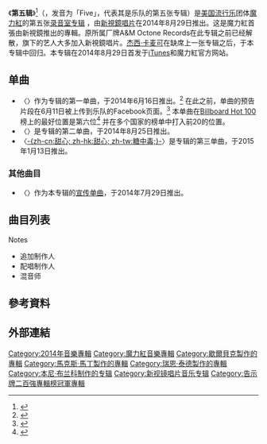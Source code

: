 {{expand|time=2014-08-29T13:49:43+00:00}}
{{noteTA
|G1=Show
|G2=Music
}}
{{About|魔力紅專輯|混合甜心同名專輯|第五輯 (混合甜心專輯)}}
{{Infobox album
| name         = 第五輯
| original_name = ''{{lang|en|V}}''
| type         = studio
| artist       = [[魔力紅|魔力紅]]
| cover        = 
| border       = yes
| released     = {{start date|2014|8|29}}
| recorded     = 2013–14年
| studio       = {{le|康威工作室|Conway Studios}}{{small|（[[洛杉矶|洛杉矶]]）}}
| genre        = 
| length       = {{duration|m=40|s=10}}
| label        = {{hlist|222|[[新視鏡唱片|新視鏡]]<ref>http://www.universalmusic.com/corporate/detail/2755</ref>}}
| producer     = {{flat list|
* [[马克斯·马丁|马克斯·马丁]] <small>（[[執行製作人|執行製作人]]）</small>
* {{tsl|en|Ammo (musician)||Ammo}}
* {{tsl|en|NONONO||Astma & Rocwell}}
* [[本尼·布兰科|本尼·布兰科]]
* {{tsl|en|Carolina Liar||Johan Carlsson}}
* {{tsl|en|Cirkut (record producer)||Cirkut}}
* {{tsl|en|Jason Evigan||Jason Evigan}}
* {{tsl|en|Rodney Jerkins||Rodney "Darkchild" Jerkins}}
* [[亞當·列維|亞當·列維]]
* {{tsl|en|Andre Lindal||Andre Lindal}}
* {{tsl|en|The Monsters and the Strangerz||The Monsters and the Strangerz}}
* Ogzo
* [[歇爾貝克_(唱片製作人)|歇爾貝克]]
* {{tsl|en|Stargate (production team)||Stargate}}
* [[莱恩·泰德|莱恩·泰德]]
* {{tsl|en|Noel Zancanella||Noel Zancanella}}
}}
| prev_title   = [[无所不在|无所不在]]
| prev_year    = 2012
| next_title   = {{le|Singles (魔力紅專輯)|Singles (Maroon 5 album)|Singles}}
| next_year    = 2015
| misc         = {{Singles
 | name        = 第五輯
 | type        = studio
 | single1     = {{link-en|Maps (魔力红歌曲)|Maps(Maroon 5 song)|Maps}}
 | single1date = {{start date|2014|06|16}}
 | single2     = {{link-en|Animals (魔力红歌曲)|Animals (Maroon 5 song)|Animals}}
 | single2date = {{start date|2014|08|25}}
 | single3     = [[甜心|-{zh-cn:甜心; zh-hk:甜心; zh-tw:糖中毒;}-]]
 | single3date = {{start date|2015|01|13}}
}}
}}

《'''第五辑'''》<ref>{{cite web|url=http://www.books.com.tw/exep/cdfile.php?item=0020180566|title=魔力紅 / 第五輯【豪華盤+官方徽章組】預購版|work=博客来}}</ref>（{{lang-en|''V''}}，发音为「Five」，代表其是乐队的第五张专辑）是[[美国|美国]][[流行乐|流行乐]]团体[[魔力紅|魔力紅]]的第五张[[录音室专辑|录音室专辑]] ，由[[新視鏡唱片|新視鏡唱片]]在2014年8月29日推出。这是魔力紅首張由新視鏡推出的專輯。原所属厂牌A&M Octone Records在此专辑之前已经解散，旗下的艺人大多加入新視鏡唱片。[[杰西·卡麦可|杰西·卡麦可]]在缺席上一张专辑之后，于本专辑中回归。本专辑在2014年8月29日首发于[[iTunes|iTunes]]和魔力紅官方网站。

== 单曲 ==
* 〈{{link-en|Maps (魔力红歌曲)|Maps (Maroon 5 song)|Maps}}〉作为专辑的第一单曲，于2014年6月16日推出。<ref>{{cite web|first1=Radio.com staff|title=Listen to ‘Maps,’ the New Single from Maroon 5|url=http://radio.com/2014/06/16/listen-to-maps-new-single-from-maroon-5/|website=Radio.com|publisher={{tsl|en|CBS Radio||CBS Radio}}|date=June 16, 2014|accessdate=July 30, 2014|deadurl=yes|archiveurl=https://web.archive.org/web/20140724075535/http://radio.com/2014/06/16/listen-to-maps-new-single-from-maroon-5/|archivedate=2014年7月24日|df=}}</ref> 在此之前，单曲的预告片段在6月11日被上传到乐队的Facebook页面。<ref>{{cite web|url=https://www.facebook.com/photo.php?v=10152496112683482&set=vb.5330548481&type=2&theater|title=#Maps 6.16.14|date=11 June 2014}}</ref> 本单曲在[[告示牌百强单曲榜|Billboard Hot 100]]榜上的最好位置是第六位<ref>{{cite web|url=http://www.billboard.com/artist/309663/maroon-5/chart|title=Maroon 5 - Chart History|publisher=Billboard}}</ref> 并在多个国家的榜单中打入前20的位置。
* 〈{{link-en|Animals (魔力红歌曲)|Animals (Maroon 5 song)|Animals}}〉是专辑的第二单曲，于2014年8月25日推出。
* 〈[[甜心|-{zh-cn:甜心; zh-hk:甜心; zh-tw:糖中毒;}-]]〉是专辑的第三单曲，于2015年1月13日推出。
 
=== 其他曲目 ===
* 〈{{Link-en|It Was Always You|It Was Always You}}〉作为本专辑的[[宣传单曲|宣传单曲]]，于2014年7月29日推出。<!-- Do NOT remove. Check the release history section of the "It Was Always You" article for sources showing the single being sold on various retail platforms.-->

== 曲目列表 ==
{{Track listing
| headline = ''V'' — {{nobold|Standard edition}} 所有的歌曲均由Adam Levine和其他作曲者完成，团队里其他的队员没有参与。
| total_length  = 40:10
| extra_column  = Producer(s)

| title1        = Maps
| writer1     = {{Flat list |
*[[亞當·列維|Adam Levine]]
*[[莱恩·泰德|Ryan Tedder]]
*[[Benny_Blanco|Benjamin Levin]]
*{{tsl|en|Ammar Malik||Ammar Malik}}
*{{tsl|en|Noel Zancanella||Noel Zancanella}}
}}
| extra1      = {{Flat list |
*[[Benny_Blanco|Benny Blanco]]
*Tedder
*Zancanella
*Noah Passovoy{{ref|a|[a]}}
}}
| length1     = 3:10

| title2         = Animals
| writer2      = {{Flat list |
*Levine
*[[Shellback_(record_producer)|Shellback]]
*Levin
}}
| extra2       = Shellback
| length2     = 3:51

| title3         = It Was Always You
| writer3      = {{Flat list |
*Levine
*{{tsl|en|Sam Martin (songwriter)||Sam Martin}}
*{{tsl|en|Jason Evigan||Jason Evigan}}
*{{tsl|en|The Monsters and the Strangerz||Marcus Lomax}}
*{{tsl|en|The Monsters and the Strangerz||Jordan Johnson}}
*{{tsl|en|The Monsters and the Strangerz||Stefan Johnson}}
}}
| extra3       = {{Flat list |
*Evigan
*{{tsl|en|The Monsters and the Strangerz||The Monsters & Strangerz}}
*S. Johnson{{ref|b|[b]}}
*Martin{{ref|b|[b]}}
*Isaiah Tejada{{ref|b|[b]}}
}}
| length3     = 4:00

| title4         = Unkiss Me
| writer4      = {{Flat list |
*Levine
*{{tsl|en|Carolina Liar||Johan Carlsson}}
*{{tsl|en|Ross Golan||Ross Golan}}
}}
| extra4       = {{Flat list |
*Carlsson
*Passovoy{{ref|b|[b]}}
}}
| length4     = 3:58

| title5         = Sugar
| writer5      = {{Flat list |
*Levine
*{{tsl|en|Ammo (musician)||Joshua Coleman}}
*[[Dr._Luke|Lukasz Gottwald]]
*[[Jacob_Kasher|Jacob Kasher Hindlin]]
*[[麥克·波斯納|Mike Posner]]
*{{tsl|en|Cirkut (record producer)||Henry Walter}}
}}
| extra5       = {{Flat list |
*{{tsl|en|Ammo (musician)||Ammo}}
*{{tsl|en|Cirkut (record producer)||Cirkut}}
}}
| length5     = 3:55

| title6         = Leaving California
| writer6      = {{Flat list |
*Levine
*Levin
*[[奈特·瑞斯|奈特·瑞斯]]
*Malik
*{{tsl|en|Stargate (production team)||Tor Erik Hermansen}}
*{{tsl|en|Stargate (production team)||Mikkel Storleer Eriksen}}
}}
| extra6       = {{Flat list |
*Blanco
*{{tsl|en|Stargate (production team)||Stargate}}
*Passovoy{{ref|a|[a]}}
}}
| length6     = 3:23

| title7         = In Your Pocket
| writer7      = {{Flat list |
*Levine
*Shellback
*{{tsl|en|NONONO||T. Jimson}}
*{{tsl|en|NONONO||M. Flygare}}
}}
| extra7       = {{Flat list |
*Shellback
*{{tsl|en|NONONO||Astma & Rocwell}}
}}
| length7     = 3:39

| title8         = New Love
| writer8      = {{Flat list |
*Levine
*Tedder
*Zancanella
}}
| extra8       = {{Flat list |
*Tedder
*Zancanella
}}
| length8     =  3:16

| title9         = Coming Back for You
| writer9      = {{Flat list |
*Levine
*Martin
*Evigan
*Lomax
*J. Johnson
*S. Johnson
}}
| extra9       = {{Flat list |
*Evigan
*The Monsters & Strangerz
*S. Johnson{{ref|b|[b]}}
*Martin{{ref|b|[b]}}
*Tejada{{ref|b|[b]}}
}}
| length9     = 3:47

| title10       = Feelings
| writer10    = {{Flat list |
*Levine
*Shellback
*Oscar Görres
}}
| extra10     = {{Flat list |
*Shellback
*OgZo
}}
| length10   = 3:14

| title11       = My Heart is Open
| note11      = featuring [[關·史蒂芬妮|Gwen Stefani]]
| writer11    = {{Flat list |
*Levine
*Levin
*[[希雅|Sia Furler]]
*{{tsl|en|Rodney Jerkins||Rodney "Darkchild" Jerkins}}
*{{tsl|en|Andre Lindal||Andre Lindal}}
}}
| extra11     = {{Flat list |
*Blanco
*Jerkins
*Lindal
*Levine
}}
| length11   = 3:57
}}
{{Track listing
| extra_column    = Producer(s)
| total_length = 52:12
| writing_credits = yes
| headline = ''V'' — {{nobold|Deluxe edition (bonus tracks)}}
| collapsed = yes

| title12 = Shoot Love
| writer12 = {{flat list|
*Levine
*Levin
*Malik
*Shellback
*{{tsl|en|Paul Epworth||Paul Epworth}}
}}
| extra12 =
| length12 = 3:10

| title13 = {{tsl|en|Sex and Candy||Sex and Candy}}
| writer13 = {{tsl|en|John Wozniak||John Wozniak}}
| extra13 =
| length13 = 4:25

| title14 = {{tsl|en|Lost Stars||Lost Stars}}
| note14 = performed by Adam Levine, Soundtrack of movie "Begin Again [[曾經，樂是唯一|曾經，樂是唯一]]" (2014)
| writer14 = {{flat list|
*{{tsl|en|Gregg Alexander||Gregg Alexander}}
*{{tsl|en|Danielle Brisebois||Danielle Brisebois}}
*{{tsl|en|Nick Lashley||Nick Lashley}}
*{{tsl|en|Nick Southwood||Nick Southwood}}
}}
| extra14 =
| length14 = 4:27
}}
{{Track listing
| extra_column    = Producer(s)
| total_length = 60:05
| writing_credits = yes
| headline = ''V'' — {{nobold|Japanese and {{tsl|en|ZinePak||ZinePak}} editions (bonus tracks)}}
| collapsed = yes

| title15 = Maps
| note15 = Slaptop Remix
| writer15 = {{flat list|
*Levine
*Levin
*Tedder
*Malik
*Zancanella
}}
| extra15 = {{Flat list |
*Blanco
*Tedder
*Zancanella
*Passovoy{{ref|a|[a]}}
*Slaptop{{ref|c|[c]}}
}}
| length15 = 4:02

| title16 = Maps
| note16 = Reflex Remix) (featuring [[大肖恩|Big Sean]]
| writer16 = {{flat list|
*Levine
*Levin
*Tedder
*Malik
*Zancanella
*[[大肖恩|Sean Anderson]]
}}
| extra16 = {{Flat list |
*Blanco
*Tedder
*Zancanella
*Passovoy{{ref|a|[a]}}
*DJ Reflex{{ref|c|[c]}}
}}
| length16 = 3:51
}}

;Notes
* <sup>{{note|a|[a]}}</sup> 追加制作人
* <sup>{{note|b|[b]}}</sup> 配唱制作人
* <sup>{{note|c|[c]}}</sup> 混音师

==參考資料==
{{reflist|2}}

==外部連結==
{{魔力红|state=expanded}}
{{Authority control}}
[[Category:2014年音樂專輯|Category:2014年音樂專輯]]
[[Category:魔力紅音樂專輯|Category:魔力紅音樂專輯]]
[[Category:歇爾貝克製作的專輯|Category:歇爾貝克製作的專輯]]
[[Category:馬克斯·馬丁製作的專輯|Category:馬克斯·馬丁製作的專輯]]
[[Category:瑞恩·泰德製作的專輯|Category:瑞恩·泰德製作的專輯]]
[[Category:本尼·布兰科制作的专辑|Category:本尼·布兰科制作的专辑]]
[[Category:新视镜唱片音乐专辑|Category:新视镜唱片音乐专辑]]
[[Category:告示牌二百強專輯榜冠軍專輯|Category:告示牌二百強專輯榜冠軍專輯]]